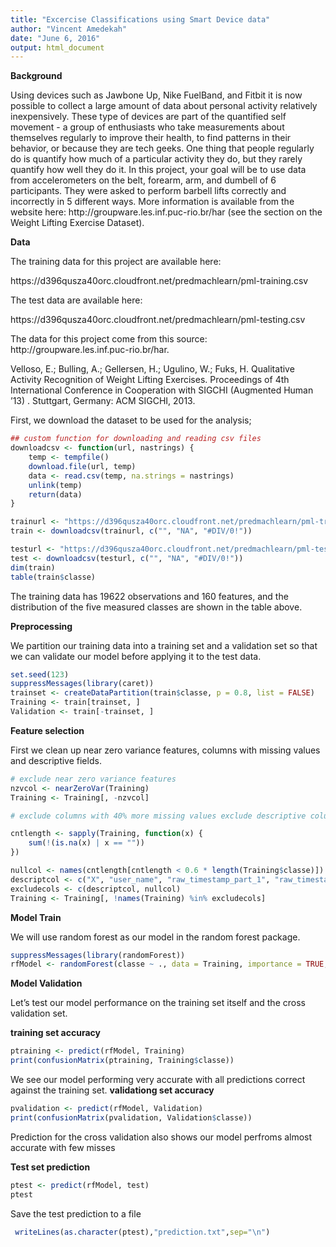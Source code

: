 ---
title: "Excercise Classifications using Smart Device data"
author: "Vincent Amedekah"
date: "June 6, 2016"
output: html_document
---

**Background**

Using devices such as Jawbone Up, Nike FuelBand, and Fitbit it is now possible to collect a large amount of data about personal activity relatively inexpensively. These type of devices are part of the quantified self movement - a group of enthusiasts who take measurements about themselves regularly to improve their health, to find patterns in their behavior, or because they are tech geeks. One thing that people regularly do is quantify how much of a particular activity they do, but they rarely quantify how well they do it. In this project, your goal will be to use data from accelerometers on the belt, forearm, arm, and dumbell of 6 participants. They were asked to perform barbell lifts correctly and incorrectly in 5 different ways. More information is available from the website here: http://groupware.les.inf.puc-rio.br/har (see the section on the Weight Lifting Exercise Dataset).

**Data**

The training data for this project are available here:

https://d396qusza40orc.cloudfront.net/predmachlearn/pml-training.csv

The test data are available here:

https://d396qusza40orc.cloudfront.net/predmachlearn/pml-testing.csv

The data for this project come from this source: http://groupware.les.inf.puc-rio.br/har.


Velloso, E.; Bulling, A.; Gellersen, H.; Ugulino, W.; Fuks, H. Qualitative Activity Recognition of Weight Lifting Exercises. Proceedings of 4th International Conference in Cooperation with SIGCHI (Augmented Human '13) . Stuttgart, Germany: ACM SIGCHI, 2013.

First, we download the dataset to be used for the analysis;

```{r echo = TRUE}
## custom function for downloading and reading csv files
downloadcsv <- function(url, nastrings) {
    temp <- tempfile()
    download.file(url, temp)
    data <- read.csv(temp, na.strings = nastrings)
    unlink(temp)
    return(data)
}

trainurl <- "https://d396qusza40orc.cloudfront.net/predmachlearn/pml-training.csv"
train <- downloadcsv(trainurl, c("", "NA", "#DIV/0!"))

testurl <- "https://d396qusza40orc.cloudfront.net/predmachlearn/pml-testing.csv"
test <- downloadcsv(testurl, c("", "NA", "#DIV/0!"))
dim(train)
table(train$classe)
```
The training data has 19622 observations and 160 features, and the distribution of the five measured classes are shown in the table above. 

**Preprocessing**

We partition our training data into a training set and a validation set so that we can validate our model before applying it to the test data.
```{r echo = TRUE}
set.seed(123)
suppressMessages(library(caret))
trainset <- createDataPartition(train$classe, p = 0.8, list = FALSE)
Training <- train[trainset, ]
Validation <- train[-trainset, ]
```
**Feature selection**

First we clean up near zero variance features, columns with missing values and descriptive fields.

```{r echo = TRUE}
# exclude near zero variance features
nzvcol <- nearZeroVar(Training)
Training <- Training[, -nzvcol]

# exclude columns with 40% more missing values exclude descriptive columns

cntlength <- sapply(Training, function(x) {
    sum(!(is.na(x) | x == ""))
})

nullcol <- names(cntlength[cntlength < 0.6 * length(Training$classe)])
descriptcol <- c("X", "user_name", "raw_timestamp_part_1", "raw_timestamp_part_2", "cvtd_timestamp", "new_window", "num_window")
excludecols <- c(descriptcol, nullcol)
Training <- Training[, !names(Training) %in% excludecols]
```

**Model Train**

We will use random forest as our model in the random forest package.
```{r echo = TRUE}
suppressMessages(library(randomForest))
rfModel <- randomForest(classe ~ ., data = Training, importance = TRUE, ntrees = 10)
```

**Model Validation**

Let's test our model performance on the training set itself and the cross validation set.

 **training set accuracy**
```{r echo =TRUE}
ptraining <- predict(rfModel, Training)
print(confusionMatrix(ptraining, Training$classe))
```

We see our model performing very accurate with all predictions correct against the training set.
**validationg set accuracy**
```{r echo=TRUE}
pvalidation <- predict(rfModel, Validation)
print(confusionMatrix(pvalidation, Validation$classe))
```
Prediction for the cross validation also shows our model perfroms almost accurate with few misses

**Test set prediction**
```{r echo = TRUE}
ptest <- predict(rfModel, test)
ptest
```

Save the test prediction to a file
```{r echo = TRUE}
 writeLines(as.character(ptest),"prediction.txt",sep="\n")
```

